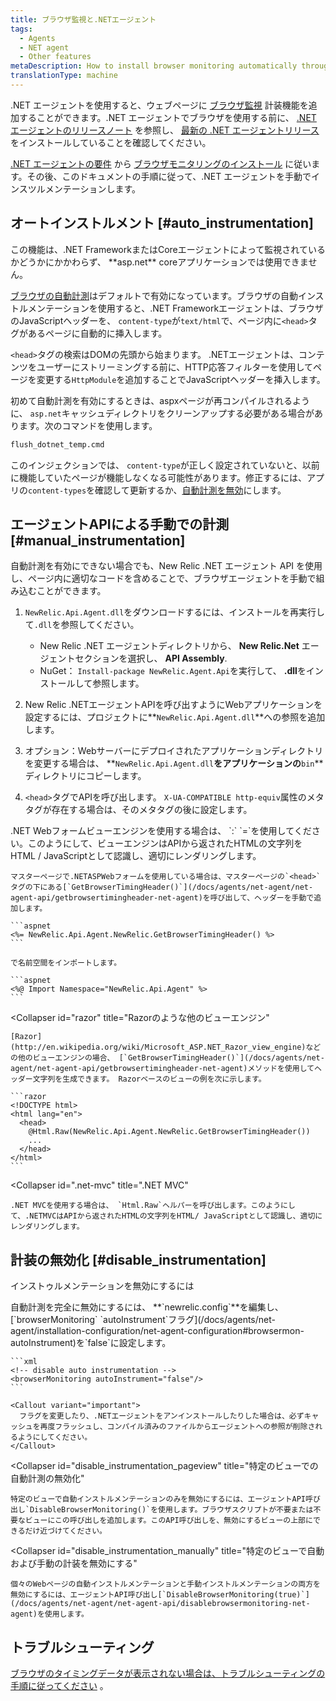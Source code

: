 ```yaml
---
title: ブラウザ監視と.NETエージェント
tags:
  - Agents
  - NET agent
  - Other features
metaDescription: How to install browser monitoring automatically through the .NET APM agent.
translationType: machine
---
```


.NET エージェントを使用すると、ウェブページに [ブラウザ監視](/docs/browser/new-relic-browser/getting-started/introduction-new-relic-browser) 計装機能を追加することができます。.NET エージェントでブラウザを使用する前に、 [.NET エージェントのリリースノート](/docs/release-notes/agent-release-notes/net-release-notes) を参照し、 [最新の .NET エージェントリリース](/docs/agents/net-agent/installation/install-net-agent-windows) をインストールしていることを確認してください。

[.NET エージェントの要件](/docs/agents/net-agent/getting-started/introduction-new-relic-net#extend) から [ブラウザモニタリングのインストール](/docs/browser/new-relic-browser/installation/install-new-relic-browser-agent) に従います。その後、このドキュメントの手順に従って、.NET エージェントを手動でインスツルメンテーションします。

## オートインストルメント [#auto_instrumentation]

<Callout variant="important">
  この機能は、.NET FrameworkまたはCoreエージェントによって監視されているかどうかにかかわらず、 **asp.net** coreアプリケーションでは使用できません。
</Callout>

[ブラウザの自動計測](/docs/agents/net-agent/configuration/net-agent-configuration#browsermon-autoInstrument)はデフォルトで有効になっています。ブラウザの自動インストルメンテーションを使用すると、.NET Frameworkエージェントは、ブラウザのJavaScriptヘッダーを、 `content-type`が`text/html`で、ページ内に`<head>`タグがあるページに自動的に挿入します。

`<head>`タグの検索はDOMの先頭から始まります。 .NETエージェントは、コンテンツをユーザーにストリーミングする前に、HTTP応答フィルターを使用してページを変更する`HttpModule`を追加することでJavaScriptヘッダーを挿入します。

初めて自動計測を有効にするときは、aspxページが再コンパイルされるように、 `asp.net`キャッシュディレクトリをクリーンアップする必要がある場合があります。次のコマンドを使用します。

```bash
flush_dotnet_temp.cmd
```

このインジェクションでは、 `content-type`が正しく設定されていないと、以前に機能していたページが機能しなくなる可能性があります。修正するには、アプリの`content-types`を確認して更新するか、[自動計測を無効](/docs/agents/net-agent/features/page-load-timing-net#disable-instrumentation)にします。

## エージェントAPIによる手動での計測 [#manual_instrumentation]

自動計測を有効にできない場合でも、New Relic .NET エージェント API を使用し、ページ内に適切なコードを含めることで、ブラウザエージェントを手動で組み込むことができます。

1. `NewRelic.Api.Agent.dll`をダウンロードするには、インストールを再実行して`.dll`を参照してください。

   * New Relic .NET エージェントディレクトリから、 **New Relic.Net** エージェントセクションを選択し、 **API Assembly**.
   * NuGet： `Install-package NewRelic.Agent.Api`を実行して、 **.dll**をインストールして参照します。

2. New Relic .NETエージェントAPIを呼び出すようにWebアプリケーションを設定するには、プロジェクトに**`NewRelic.Api.Agent.dll`**への参照を追加します。

3. オプション：Webサーバーにデプロイされたアプリケーションディレクトリを変更する場合は、 **`NewRelic.Api.Agent.dll`**をアプリケーションの**`bin`**ディレクトリにコピーします。

4. `<head>`タグでAPIを呼び出します。 `X-UA-COMPATIBLE http-equiv`属性のメタタグが存在する場合は、そのメタタグの後に設定します。

<CollapserGroup>
  <Collapser
    id="net-web-forms"
    title=".NET Web Forms ビューエンジン"
  >
    .NET Webフォームビューエンジンを使用する場合は、 `:` `=`を使用してください。このようにして、ビューエンジンはAPIから返されたHTMLの文字列をHTML / JavaScriptとして認識し、適切にレンダリングします。

    マスターページで.NETASPWebフォームを使用している場合は、マスターページの`<head>`タグの下にある[`GetBrowserTimingHeader()`](/docs/agents/net-agent/net-agent-api/getbrowsertimingheader-net-agent)を呼び出して、ヘッダーを手動で追加します。

    ```aspnet
    <%= NewRelic.Api.Agent.NewRelic.GetBrowserTimingHeader() %>
    ```

    で名前空間をインポートします。

    ```aspnet
    <%@ Import Namespace="NewRelic.Api.Agent" %>
    ```
  </Collapser>

  <Collapser
    id="razor"
    title="Razorのような他のビューエンジン"
  >
    [Razor](http://en.wikipedia.org/wiki/Microsoft_ASP.NET_Razor_view_engine)などの他のビューエンジンの場合、 [`GetBrowserTimingHeader()`](/docs/agents/net-agent/net-agent-api/getbrowsertimingheader-net-agent)メソッドを使用してヘッダー文字列を生成できます。 Razorベースのビューの例を次に示します。

    ```razor
    <!DOCTYPE html>
    <html lang="en">
      <head>
        @Html.Raw(NewRelic.Api.Agent.NewRelic.GetBrowserTimingHeader())
        ...
      </head>
    </html>
    ```
  </Collapser>

  <Collapser
    id=".net-mvc"
    title=".NET MVC"
  >
    .NET MVCを使用する場合は、 `Html.Raw`ヘルパーを呼び出します。このようにして、.NETMVCはAPIから返されたHTMLの文字列をHTML/ JavaScriptとして認識し、適切にレンダリングします。
  </Collapser>
</CollapserGroup>

## 計装の無効化 [#disable_instrumentation]

インストゥルメンテーションを無効にするには

<CollapserGroup>
  <Collapser
    id="disable_auto-instrumentation"
    title="オートインストルメントの無効化"
  >
    自動計測を完全に無効にするには、 **`newrelic.config`**を編集し、 [`browserMonitoring` `autoInstrument`フラグ](/docs/agents/net-agent/installation-configuration/net-agent-configuration#browsermon-autoInstrument)を`false`に設定します。

    ```xml
    <!-- disable auto instrumentation -->
    <browserMonitoring autoInstrument="false"/>
    ```

    <Callout variant="important">
      フラグを変更したり、.NETエージェントをアンインストールしたりした場合は、必ずキャッシュを再度フラッシュし、コンパイル済みのファイルからエージェントへの参照が削除されるようにしてください。
    </Callout>
  </Collapser>

  <Collapser
    id="disable_instrumentation_pageview"
    title="特定のビューでの自動計測の無効化"
  >
    特定のビューで自動インストルメンテーションのみを無効にするには、エージェントAPI呼び出し`DisableBrowserMonitoring()`を使用します。ブラウザスクリプトが不要または不要なビューにこの呼び出しを追加します。このAPI呼び出しを、無効にするビューの上部にできるだけ近づけてください。
  </Collapser>

  <Collapser
    id="disable_instrumentation_manually"
    title="特定のビューで自動および手動の計装を無効にする"
  >
    個々のWebページの自動インストルメンテーションと手動インストルメンテーションの両方を無効にするには、エージェントAPI呼び出し[`DisableBrowserMonitoring(true)`](/docs/agents/net-agent/net-agent-api/disablebrowsermonitoring-net-agent)を使用します。
  </Collapser>
</CollapserGroup>

## トラブルシューティング

[ブラウザのタイミングデータが表示されない場合は、トラブルシューティングの手順に従ってください](/docs/agents/net-agent/troubleshooting/no-page-load-timing-data-appears-net) 。